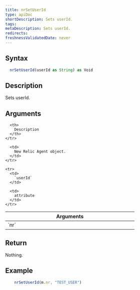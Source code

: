 ```yaml
---
title: nrSetUserId
type: apiDoc
shortDescription: Sets userId.
tags:
metaDescription: Sets userId.
redirects:
freshnessValidatedDate: never
---
```


## Syntax

```js
  nrSetUserId(userId as String) as Void
```

## Description

  Sets userId.

## Arguments

<table>
  <thead>
    <tr>
      <th width="25%">
        Arguments
      </th>

      <th>
        Description
      </th>
    </tr>
  </thead>

  <tbody>
    <tr>
      <td>
        `nr`
      </td>

      <td>
        New Relic Agent object.
      </td>
    </tr>

    <tr>
      <td>
        `userId`
      </td>

      <td>
        attribute
      </td>
    </tr>
  </tbody>
</table>

## Return

Nothing.
	
## Example

```js
  	nrSetUserId(m.nr, "TEST_USER")
```
